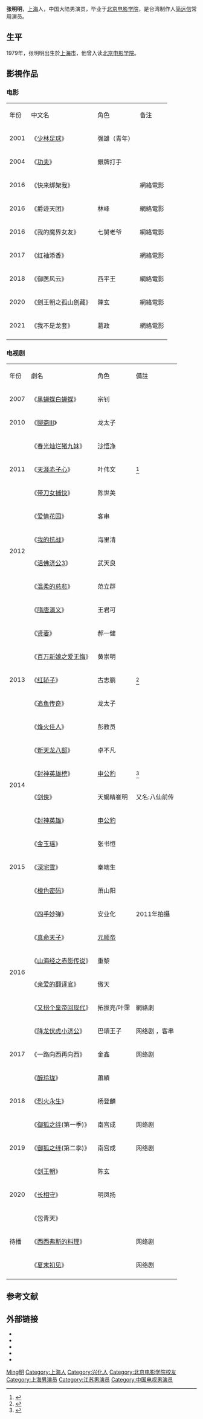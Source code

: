 {{艺人<!--导演、男演员、女演员、男歌手、女歌手、节目主持-->
| 图片     = 
| 图片简介 = 
| 姓名     = 张明明
| 类型     = 男演员
| 原名     = 
| 英文名   = {{lang|en|Zhang Mingming}}
| 綽號     = 
| 国籍     = {{PRC}}
| 籍贯     = [[江苏省|江苏]][[兴化市|兴化]]
| 民族     = 汉族
| 出生日期 = {{birth date and age|1979|10|5}}
| 出生地点 = {{CHN}}[[上海市|上海市]]
| 逝世日期 = <!--卒年在前生年在后{{death date and age|}} -->
| 逝世地点 = 
| 职业     = 演员
| 语言     = 汉语、粤语
| 教育程度 = [[北京电影学院|北京电影学院]]
| 宗教信仰 = 
| 配偶     =
| 儿女     = 
| 父母     = 
| 活跃年代 = 2001年至今
| 代表作   = 《封神英雄榜》
| 经纪公司 = [[简远信|简远信]]工作室
| 奖项     =  <!--  {{Awards|award= |year= |title= }} -->
| 网站     = <!-- {{URL|www.example.com}} -->
| IMDb     = 01963840
}}
'''张明明'''{{BD|1979年|10月5日|||catIdx=Z张}}，[[上海市|上海]]人，中国大陆男演员，毕业于[[北京电影学院|北京电影学院]]，是台湾制作人[[简远信|简远信]]常用演员。

== 生平 ==
1979年，张明明出生於[[上海市|上海市]]，他曾入读[[北京电影学院|北京电影学院]]。

== 影視作品 ==
=== 电影 ===
{| class="wikitable"
|-style="background:LightSkyBlue; color:black; font-weight:bold; text-align:center;"
| 年份 || 中文名 || 角色 || 备注
|-
| 2001 || 《[[少林足球|少林足球]]》 || 强雄（青年） ||    
|-
| 2004 || 《[[功夫_(电影)|功夫]]》 || 銀牌打手 ||   
|-
| 2016 || 《快来绑架我》 ||  ||網絡電影   
|-
| 2016 || 《爵迹天团》 || 林峰 ||網絡電影   
|-
| 2016 || 《我的魔界女友》 || 七舅老爷 ||網絡電影   
|-
| 2017 || 《红袖添香》 ||  ||網絡電影   
|-
| 2018 || 《御医风云》 || 西平王||網絡電影   
|-
| 2020 ||《劍王朝之孤山劍藏》||陳玄 ||網絡電影   
|-
| 2021 ||《我不是龙套》||葛政 ||網絡電影   
|-
|}

=== 电视剧 ===
{| class="wikitable"
|-style="background:LightSkyBlue; color:black; font-weight:bold; text-align:center;"
|年份||劇名||角色||備註
|-
|2007||《[[黑蝴蝶白蝴蝶|黑蝴蝶白蝴蝶]]》|| 宗钊 ||
|-
|2010||《[[聊斋_(2010年电视剧)|聊斋III]]》|| 龙太子 ||
|-
|rowspan="3"| 2011 || 《[[春光灿烂猪九妹|春光灿烂猪九妹]]》 ||  [[沙悟净|沙悟净]]  ||  
|-
| 《[[天涯赤子心|天涯赤子心]]》 || 叶伟文 ||<ref>{{cite web |url=http://ent.163.com/10/0329/14/62UT1CNK00031GVS.html |title=《天涯赤子心》痴心张明明咆哮至缺氧 |accessdate=2014-03-19 |date=2010-03-29 |work=网易 |archive-date=2020-04-04 |archive-url=https://web.archive.org/web/20200404193951/http://ent.163.com/10/0329/14/62UT1CNK00031GVS.html }}</ref>
|-
| 《[[带刀女捕快|带刀女捕快]]》 || 陈世美  ||  
|-
|rowspan="4"| 2012 || 《[[爱情花园|爱情花园]]》 || 客串  ||   
|-
| 《[[我的抗战|我的抗战]]》 || 海里清 ||  
|-
| 《[[活佛济公3|活佛济公3]]》 || 武天良 || 
|-
| 《[[温柔的慈悲|温柔的慈悲]]》 || 范立群 ||  
|-
|rowspan="7"| 2013 || 《[[隋唐演义_(2013年电视剧)|隋唐演义]]》 || 王君可 ||
|-
| 《[[贤妻_(电视剧)|贤妻]]》 || 郝一健 ||  
|-
| 《[[百万新娘之爱无悔|百万新娘之爱无悔]]》 || 黄崇明 ||   
|-
| 《[[红轿子|红轿子]]》 || 古志鹏 || <ref>{{cite web |url=http://ent.163.com/13/1115/10/9DNEMJPL00031GVS.html |title=《红轿子》收官 张明明呼吁宽容待人珍惜当下 |accessdate=2014-03-19 |date=2013-11-15 |work=网易 |archive-date=2020-04-04 |archive-url=https://web.archive.org/web/20200404193956/http://ent.163.com/13/1115/10/9DNEMJPL00031GVS.html }}</ref>
|-
| 《[[追鱼传奇|追鱼传奇]]》 || 龙太子 ||  
|-
| 《[[烽火佳人|烽火佳人]]》 || 彭教员 ||  
|-
| 《[[天龙八部_(2013年电视剧)|新天龙八部]]》 || 卓不凡 ||  
|-
|rowspan="2"| 2014 || 《[[封神英雄榜|封神英雄榜]]》 || [[申公豹|申公豹]] || <ref>{{cite web |url=http://yule.sohu.com/20140212/n394783241.shtml |title=申公豹张明明客户端聊《封神榜》 |accessdate=2014-03-19 |date=2014-02-12 |work=搜狐 |archive-date=2021-04-14 |archive-url=https://web.archive.org/web/20210414145902/https://yule.sohu.com/20140212/n394783241.shtml }}</ref>
|-
| 《[[剑侠|剑侠]]》 || 天蝎精崔明 || 又名:八仙前传
|-
|rowspan="5"| 2015  || 《[[封神英雄|封神英雄]]》 || [[申公豹|申公豹]] || 
|-
| 《[[金玉瑶|金玉瑶]]》 || 张书恒 ||  
|-
| 《[[深宅雪|深宅雪]]》 || 秦端生 ||  
|-
| 《[[橙色密码|橙色密码]]》|| 萧山阳 ||     
|-
|《[[四手妙弹|四手妙弹]]》 || 安业化 || 2011年拍攝
|-
|rowspan="4"| 2016|| 《[[真命天子_(中国大陆电视剧)|真命天子]]》 || [[元顺帝|元顺帝]] ||  
|-
| 《[[山海经之赤影传说|山海经之赤影传说]]》|| 重黎|| 
|-
| 《[[亲爱的翻译官|亲爱的翻译官]]》||傲天 ||
|-
| 《[[又拐个皇帝回现代|又拐个皇帝回现代]]》|| 拓拔亮/叶霈||網絡劇
|-
|rowspan="3"| 2017|| 《[[降龙伏虎小济公|降龙伏虎小济公]]》||巴頌王子||网络剧 ，客串
|-
|《一路向西再向西》||金鑫||网络剧
|-
|《[[醉玲珑|醉玲珑]]》||蕭績||
|-
| 2018|| 《[[烈火永生|烈火永生]]》||杨登麟||
|-
|rowspan="3"| 2019|| 《[[御狐之绊|御狐之绊]](第一季)》||南宫成||网络剧
|-
|《[[御狐之绊|御狐之绊]](第二季)》||南宫成||网络剧
|-
|《[[剑王朝_(电视剧)|剑王朝]]》||陈玄||
|-
| 2020|| 《[[长相守|长相守]]》||明凤扬||
|-
|rowspan="3"| 待播 || 《包青天》|| || 
|-
|《[[西西弗斯的料理|西西弗斯的料理]]》||||网络剧
|-
|《[[夏末初见|夏末初见]]》||||网络剧
|-
|}

== 参考文献 ==
{{reflist}}

== 外部链接 ==
* {{Sinaweibo|u/1871944365}}
* {{IMDb　name|1963840}}
* {{hkmdb name|6523}}
* {{douban people}}
* {{Mtime people|1257522}}

{{Authority control}}
{{DEFAULTSORT:Zhang张}}
[[Category:张姓|Ming明]]
[[Category:上海人|Category:上海人]]
[[Category:兴化人|Category:兴化人]]
[[Category:北京电影学院校友|Category:北京电影学院校友]]
[[Category:上海男演员|Category:上海男演员]]
[[Category:江苏男演员|Category:江苏男演员]]
[[Category:中国电视男演员|Category:中国电视男演员]]
